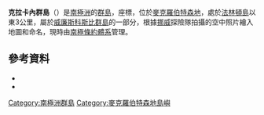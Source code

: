 {{multiple issues|
{{expand|time=2016-12-07T05:05:24+00:00}}
{{refimprove|time=2016-12-07T05:05:24+00:00}}
{{update|time=2016-12-07T05:05:24+00:00}}
}}
{{coord|67|15|S|59|46|E|source:GNIS|display=title}}

'''克拉卡內群島'''（{{lang-en|Klakkane Islands}}）是[[南極洲|南極洲]]的[[群島|群島]]，座標''{{coord|67|15|S|59|46|E}}''，位於[[麥克羅伯特森地|麥克羅伯特森地]]，處於[[法林頓島|法林頓島]]以東3公里，屬於[[威廉斯科斯比群島|威廉斯科斯比群島]]的一部分，根據[[挪威|挪威]]探險隊拍攝的空中照片繪入地圖和命名，現時由[[南極條約體系|南極條約體系]]管理。

==參考資料==
*{{cite gnis | type = antarid | id = 8035| name = Klakkane Islands | accessdate = 2013-05-09}}
*{{usgs-gazetteer|id=8035}}

{{DEFAULTSORT:Klakkane Islands}}
[[Category:南極洲群島|Category:南極洲群島]]
[[Category:麥克羅伯特森地島嶼|Category:麥克羅伯特森地島嶼]]


{{MacRobertsonLand-geo-stub}}